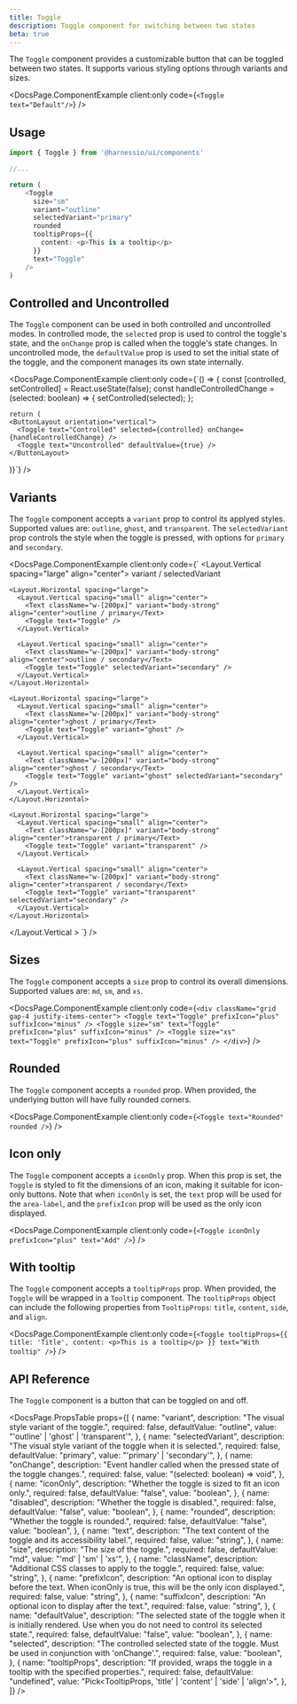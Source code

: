 ```yaml
---
title: Toggle
description: Toggle component for switching between two states
beta: true
---
```


The `Toggle` component provides a customizable button that can be toggled between two states. It supports various styling options through variants and sizes.


<DocsPage.ComponentExample
  client:only
  code={`
    <Toggle text="Default"/>
  `}
/>

## Usage

```typescript jsx
import { Toggle } from '@harnessio/ui/components'

//...

return (
    <Toggle
      size="sm"
      variant="outline"
      selectedVariant="primary"
      rounded
      tooltipProps={{
        content: <p>This is a tooltip</p>
      }}
      text="Toggle"
    />
)
```

## Controlled and Uncontrolled

The `Toggle` component can be used in both controlled and uncontrolled modes. In controlled mode, the `selected` prop is used to control the toggle's state, and the `onChange` prop is called when the toggle's state changes. In uncontrolled mode, the `defaultValue` prop is used to set the initial state of the toggle, and the component manages its own state internally.

<DocsPage.ComponentExample
  client:only
  code={`() => {
    const [controlled, setControlled] = React.useState(false);
    const handleControlledChange = (selected: boolean) => {
      setControlled(selected);
    };

    return (
    <ButtonLayout orientation="vertical">
      <Toggle text="Controlled" selected={controlled} onChange={handleControlledChange} />
      <Toggle text="Uncontrolled" defaultValue={true} />
    </ButtonLayout>

)}`}
/>

## Variants

The `Toggle` component accepts a `variant` prop to control its applyed styles. Supported values are: `outline`, `ghost`, and `transparent`. The `selectedVariant` prop controls the style when the toggle is pressed, with options for `primary` and `secondary`.

<DocsPage.ComponentExample
  client:only
  code={`
  <Layout.Vertical spacing="large" align="center">
    <Text variant="heading-subsection" align="center">variant / selectedVariant</Text>

    <Layout.Horizontal spacing="large">
      <Layout.Vertical spacing="small" align="center">
        <Text className="w-[200px]" variant="body-strong" align="center">outline / primary</Text>
        <Toggle text="Toggle" />
      </Layout.Vertical>

      <Layout.Vertical spacing="small" align="center">
        <Text className="w-[200px]" variant="body-strong" align="center">outline / secondary</Text>
        <Toggle text="Toggle" selectedVariant="secondary" />
      </Layout.Vertical>
    </Layout.Horizontal>

    <Layout.Horizontal spacing="large">
      <Layout.Vertical spacing="small" align="center">
        <Text className="w-[200px]" variant="body-strong" align="center">ghost / primary</Text>
        <Toggle text="Toggle" variant="ghost" />
      </Layout.Vertical>

      <Layout.Vertical spacing="small" align="center">
        <Text className="w-[200px]" variant="body-strong" align="center">ghost / secondary</Text>
        <Toggle text="Toggle" variant="ghost" selectedVariant="secondary" />
      </Layout.Vertical>
    </Layout.Horizontal>

    <Layout.Horizontal spacing="large">
      <Layout.Vertical spacing="small" align="center">
        <Text className="w-[200px]" variant="body-strong" align="center">transparent / primary</Text>
        <Toggle text="Toggle" variant="transparent" />
      </Layout.Vertical>

      <Layout.Vertical spacing="small" align="center">
        <Text className="w-[200px]" variant="body-strong" align="center">transparent / secondary</Text>
        <Toggle text="Toggle" variant="transparent" selectedVariant="secondary" />
      </Layout.Vertical>
    </Layout.Horizontal>

  </Layout.Vertical >
`}
/>

## Sizes

The `Toggle` component accepts a `size` prop to control its overall dimensions. Supported values are: `md`, `sm`, and `xs`.

<DocsPage.ComponentExample
  client:only
  code={`
    <div className="grid gap-4 justify-items-center">
      <Toggle text="Toggle" prefixIcon="plus" suffixIcon="minus" />
      <Toggle size="sm" text="Toggle" prefixIcon="plus" suffixIcon="minus" />
      <Toggle size="xs" text="Toggle" prefixIcon="plus" suffixIcon="minus" />
    </div>
`}
/>

## Rounded

The `Toggle` component accepts a `rounded` prop. When provided, the underlying button will have fully rounded corners.

<DocsPage.ComponentExample
  client:only
  code={`
    <Toggle text="Rounded" rounded />
`}
/>

## Icon only

The `Toggle` component accepts a `iconOnly` prop. When this prop is set, the `Toggle` is styled to fit the dimensions of an icon, making it suitable for icon-only buttons.
Note that when `iconOnly` is set, the `text` prop will be used for the `area-label`, and the `prefixIcon` prop will be used as the only icon displayed.

<DocsPage.ComponentExample
  client:only
  code={`
    <Toggle iconOnly prefixIcon="plus" text="Add" />
`}
/>

## With tooltip

The `Toggle` component accepts a `tooltipProps` prop. When provided, the `Toggle` will be wrapped in a `Tooltip` component. The `tooltipProps` object can include the following properties from `TooltipProps`: `title`, `content`, `side`, and `align`.

<DocsPage.ComponentExample
  client:only
  code={`
    <Toggle
      tooltipProps={{
        title: 'Title',
        content: <p>This is a tooltip</p>
      }}
      text="With tooltip"
    />
`}
/>

## API Reference

The `Toggle` component is a button that can be toggled on and off.

<DocsPage.PropsTable
  props={[
    {
      name: "variant",
      description: "The visual style variant of the toggle.",
      required: false,
      defaultValue: "outline",
      value: "'outline' | 'ghost' | 'transparent'",
    },
    {
      name: "selectedVariant",
      description:
        "The visual style variant of the toggle when it is selected.",
      required: false,
      defaultValue: "primary",
      value: "'primary' | 'secondary'",
    },
    {
      name: "onChange",
      description:
        "Event handler called when the pressed state of the toggle changes.",
      required: false,
      value: "(selected: boolean) => void",
    },
    {
      name: "iconOnly",
      description: "Whether the toggle is sized to fit an icon only.",
      required: false,
      defaultValue: "false",
      value: "boolean",
    },
    {
      name: "disabled",
      description: "Whether the toggle is disabled.",
      required: false,
      defaultValue: "false",
      value: "boolean",
    },
    {
      name: "rounded",
      description: "Whether the toggle is rounded.",
      required: false,
      defaultValue: "false",
      value: "boolean",
    },
    {
      name: "text",
      description:
        "The text content of the toggle and its accessibility label.",
      required: false,
      value: "string",
    },
    {
      name: "size",
      description: "The size of the toggle.",
      required: false,
      defaultValue: "md",
      value: "'md' | 'sm' | 'xs'",
    },
    {
      name: "className",
      description: "Additional CSS classes to apply to the toggle.",
      required: false,
      value: "string",
    },
    {
      name: "prefixIcon",
      description:
        "An optional icon to display before the text. When iconOnly is true, this will be the only icon displayed.",
      required: false,
      value: "string",
    },
    {
      name: "suffixIcon",
      description: "An optional icon to display after the text.",
      required: false,
      value: "string",
    },
    {
      name: "defaultValue",
      description:
        "The selected state of the toggle when it is initially rendered. Use when you do not need to control its selected state.",
      required: false,
      defaultValue: "false",
      value: "boolean",
    },
    {
      name: "selected",
      description:
        "The controlled selected state of the toggle. Must be used in conjunction with 'onChange'.",
      required: false,
      value: "boolean",
    },
    {
      name: "tooltipProps",
      description:
        "If provided, wraps the toggle in a tooltip with the specified properties.",
      required: false,
      defaultValue: "undefined",
      value: "Pick<TooltipProps, 'title' | 'content' | 'side' | 'align'>",
    },
  ]}
/>
